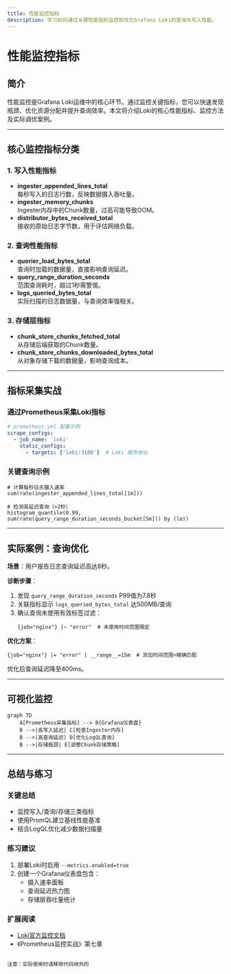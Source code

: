 ```yaml
---
title: 性能监控指标
description: 学习如何通过关键性能指标监控和优化Grafana Loki的查询与写入性能。
---
```


# 性能监控指标

## 简介

性能监控是Grafana Loki运维中的核心环节。通过监控关键指标，您可以快速发现瓶颈、优化资源分配并提升查询效率。本文将介绍Loki的核心性能指标、监控方法及实际调优案例。

---

## 核心监控指标分类

### 1. 写入性能指标
- **ingester_appended_lines_total**  
  每秒写入的日志行数，反映数据摄入吞吐量。
- **ingester_memory_chunks**  
  Ingester内存中的Chunk数量，过高可能导致OOM。
- **distributor_bytes_received_total**  
  接收的原始日志字节数，用于评估网络负载。

### 2. 查询性能指标
- **querier_load_bytes_total**  
  查询时加载的数据量，直接影响查询延迟。
- **query_range_duration_seconds**  
  范围查询耗时，超过1秒需警惕。
- **logs_queried_bytes_total**  
  实际扫描的日志数据量，与查询效率强相关。

### 3. 存储层指标
- **chunk_store_chunks_fetched_total**  
  从存储后端获取的Chunk数量。
- **chunk_store_chunks_downloaded_bytes_total**  
  从对象存储下载的数据量，影响查询成本。

---

## 指标采集实战

### 通过Prometheus采集Loki指标
```yaml
# prometheus.yml 配置示例
scrape_configs:
  - job_name: 'loki'
    static_configs:
      - targets: ['loki:3100']  # Loki 服务地址
```

### 关键查询示例
```promql
# 计算每秒日志摄入速率
sum(rate(ingester_appended_lines_total[1m]))

# 检测高延迟查询（>2秒）
histogram_quantile(0.99, sum(rate(query_range_duration_seconds_bucket[5m])) by (le))
```

---

## 实际案例：查询优化

**场景**：用户报告日志查询延迟高达8秒。

**诊断步骤**：
1. 发现 `query_range_duration_seconds` P99值为7.8秒
2. 关联指标显示 `logs_queried_bytes_total` 达500MB/查询
3. 确认查询未使用有效标签过滤：
   ```logql
   {job="nginx"} |~ "error"  # 未使用时间范围限定
   ```

**优化方案**：
```logql
{job="nginx"} |= "error" | __range__=15m  # 添加时间范围+精确匹配
```
优化后查询延迟降至400ms。

---

## 可视化监控

```mermaid
graph TD
    A[Prometheus采集指标] --> B{Grafana仪表盘}
    B -->|高写入延迟| C[检查Ingester内存]
    B -->|高查询延迟| D[优化LogQL查询]
    B -->|存储瓶颈| E[调整Chunk存储策略]
```

---

## 总结与练习

### 关键总结
- 监控写入/查询/存储三类指标
- 使用PromQL建立基线性能基准
- 结合LogQL优化减少数据扫描量

### 练习建议
1. 部署Loki时启用 `--metrics.enabled=true`
2. 创建一个Grafana仪表盘包含：
   - 摄入速率面板
   - 查询延迟热力图
   - 存储层吞吐量统计

### 扩展阅读
- [Loki官方监控文档](https://grafana.com/docs/loki/latest/operations/monitoring/)
- 《Prometheus监控实战》第七章
``` 

注意：实际使用时请移除代码块外的